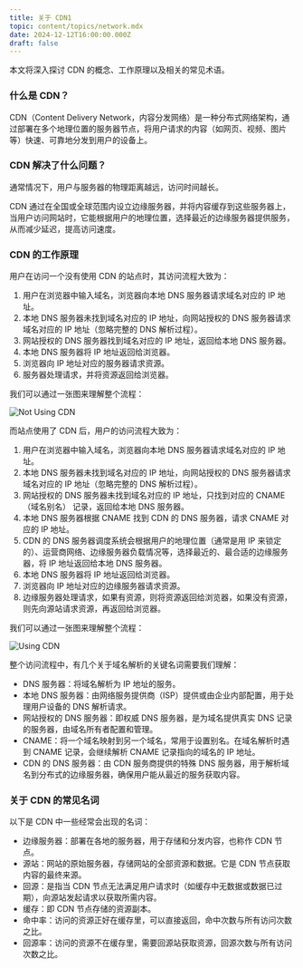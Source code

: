 ```yaml
---
title: 关于 CDN1
topic: content/topics/network.mdx
date: 2024-12-12T16:00:00.000Z
draft: false
---
```


本文将深入探讨 CDN 的概念、工作原理以及相关的常见术语。

### 什么是 CDN？

CDN（Content Delivery Network，内容分发网络）是一种分布式网络架构，通过部署在多个地理位置的服务器节点，将用户请求的内容（如网页、视频、图片等）快速、可靠地分发到用户的设备上。

### CDN 解决了什么问题？

通常情况下，用户与服务器的物理距离越远，访问时间越长。

CDN 通过在全国或全球范围内设立边缘服务器，并将内容缓存到这些服务器上，当用户访问网站时，它能根据用户的地理位置，选择最近的边缘服务器提供服务，从而减少延迟，提高访问速度。

### CDN 的工作原理

用户在访问一个没有使用 CDN 的站点时，其访问流程大致为：

1. 用户在浏览器中输入域名，浏览器向本地 DNS 服务器请求域名对应的 IP 地址。
2. 本地 DNS 服务器未找到域名对应的 IP 地址，向网站授权的 DNS 服务器请求域名对应的 IP 地址（忽略完整的 DNS 解析过程）。
3. 网站授权的 DNS 服务器找到域名对应的 IP 地址，返回给本地 DNS 服务器。
4. 本地 DNS 服务器将 IP 地址返回给浏览器。
5. 浏览器向 IP 地址对应的服务器请求资源。
6. 服务器处理请求，并将资源返回给浏览器。

我们可以通过一张图来理解整个流程：

![Not Using CDN](/not-using-cdn.png)

而站点使用了 CDN 后，用户的访问流程大致为：

1. 用户在浏览器中输入域名，浏览器向本地 DNS 服务器请求域名对应的 IP 地址。
2. 本地 DNS 服务器未找到域名对应的 IP 地址，向网站授权的 DNS 服务器请求域名对应的 IP 地址（忽略完整的 DNS 解析过程）。
3. 网站授权的 DNS 服务器未找到域名对应的 IP 地址，只找到对应的 CNAME（域名别名） 记录，返回给本地 DNS 服务器。
4. 本地 DNS 服务器根据 CNAME 找到 CDN 的 DNS 服务器，请求 CNAME 对应的 IP 地址。
5. CDN 的 DNS 服务器调度系统会根据用户的地理位置（通常是用 IP 来锁定的）、运营商网络、边缘服务器负载情况等，选择最近的、最合适的边缘服务器，将 IP 地址返回给本地 DNS 服务器。
6. 本地 DNS 服务器将 IP 地址返回给浏览器。
7. 浏览器向 IP 地址对应的边缘服务器请求资源。
8. 边缘服务器处理请求，如果有资源，则将资源返回给浏览器，如果没有资源，则先向源站请求资源，再返回给浏览器。

我们可以通过一张图来理解整个流程：

![Using CDN](/using-cdn.png)

整个访问流程中，有几个关于域名解析的关键名词需要我们理解：

* DNS 服务器：将域名解析为 IP 地址的服务。
* 本地 DNS 服务器：由网络服务提供商（ISP）提供或由企业内部配置，用于处理用户设备的 DNS 解析请求。
* 网站授权的 DNS 服务器：即权威 DNS 服务器，是为域名提供真实 DNS 记录的服务器，由域名所有者配置和管理。
* CNAME：将一个域名映射到另一个域名，常用于设置别名。在域名解析时遇到 CNAME 记录，会继续解析 CNAME 记录指向的域名的 IP 地址。
* CDN 的 DNS 服务器：由 CDN 服务商提供的特殊 DNS 服务器，用于解析域名到分布式的边缘服务器，确保用户能从最近的服务获取内容。

### 关于 CDN 的常见名词

以下是 CDN 中一些经常会出现的名词：

* 边缘服务器：部署在各地的服务器，用于存储和分发内容，也称作 CDN 节点。
* 源站：网站的原始服务器，存储网站的全部资源和数据。它是 CDN 节点获取内容的最终来源。
* 回源：是指当 CDN 节点无法满足用户请求时（如缓存中无数据或数据已过期），向源站发起请求以获取所需内容。
* 缓存：即 CDN 节点存储的资源副本。
* 命中率：访问的资源正好在缓存里，可以直接返回，命中次数与所有访问次数之比。
* 回源率：访问的资源不在缓存里，需要回源站获取资源，回源次数与所有访问次数之比。
